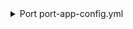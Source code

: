 <details>

<summary> Port port-app-config.yml </summary>

```yaml showLineNumbers
resources:
  - kind: repository
    selector:
      query: "true" # JQ boolean query. If evaluated to false - skip syncing the object.
    port:
      entity:
        mappings:
          identifier: ".name" # The Entity identifier will be the repository name. After the creation of the Entity the exporter will send `PATCH` requests to update this repository within Port.
          title: ".name"
          blueprint: '"microservice"'
          properties:
            readme: file://README.md # fetching the README.md file that is within the root folder of the repository and ingesting its contents as a markdown property
            repositoryUrl: .html_url
```

</details>
